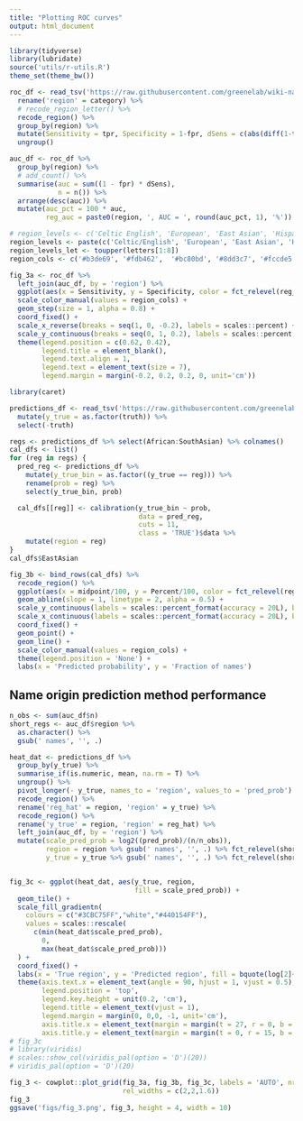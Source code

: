 ```yaml
---
title: "Plotting ROC curves"
output: html_document
---
```


```r
library(tidyverse)
library(lubridate)
source('utils/r-utils.R')
theme_set(theme_bw())

```

```r
roc_df <- read_tsv('https://raw.githubusercontent.com/greenelab/wiki-nationality-estimate/7c22d0a5f661ce5aeb785215095deda40973ff17/models/NamePrism_roc_curves.tsv') %>%
  rename('region' = category) %>%
  # recode_region_letter() %>%
  recode_region() %>% 
  group_by(region) %>%
  mutate(Sensitivity = tpr, Specificity = 1-fpr, dSens = c(abs(diff(1-tpr)), 0)) %>%
  ungroup()

auc_df <- roc_df %>%
  group_by(region) %>%
  # add_count() %>%
  summarise(auc = sum((1 - fpr) * dSens),
            n = n()) %>%
  arrange(desc(auc)) %>%
  mutate(auc_pct = 100 * auc,
         reg_auc = paste0(region, ', AUC = ', round(auc_pct, 1), '%'))

# region_levels <- c('Celtic English', 'European', 'East Asian', 'Hispanic', 'South Asian', 'Muslim', 'Israeli', 'African')
region_levels <- paste(c('Celtic/English', 'European', 'East Asian', 'Hispanic', 'South Asian', 'Arabic', 'Hebrew', 'African', 'Nordic', 'Greek'), 'names')
region_levels_let <- toupper(letters[1:8])
region_cols <- c('#b3de69', '#fdb462',  '#bc80bd', '#8dd3c7', '#fccde5', '#ffffb3', '#ccebc5', '#bebada', '#80b1d3', '#fb8072')

fig_3a <- roc_df %>%
  left_join(auc_df, by = 'region') %>%
  ggplot(aes(x = Sensitivity, y = Specificity, color = fct_relevel(reg_auc, as.character(auc_df$reg_auc)))) +
  scale_color_manual(values = region_cols) +
  geom_step(size = 1, alpha = 0.8) +
  coord_fixed() +
  scale_x_reverse(breaks = seq(1, 0, -0.2), labels = scales::percent) +
  scale_y_continuous(breaks = seq(0, 1, 0.2), labels = scales::percent, limits = c(NA, 1.05)) +
  theme(legend.position = c(0.62, 0.42),
        legend.title = element_blank(),
        legend.text.align = 1,
        legend.text = element_text(size = 7),
        legend.margin = margin(-0.2, 0.2, 0.2, 0, unit='cm'))
```


```r
library(caret)

predictions_df <- read_tsv('https://raw.githubusercontent.com/greenelab/wiki-nationality-estimate/7c22d0a5f661ce5aeb785215095deda40973ff17/data/NamePrism_results_test.tsv') %>%
  mutate(y_true = as.factor(truth)) %>%
  select(-truth)

regs <- predictions_df %>% select(African:SouthAsian) %>% colnames()
cal_dfs <- list()
for (reg in regs) {
  pred_reg <- predictions_df %>%
    mutate(y_true_bin = as.factor((y_true == reg))) %>%
    rename(prob = reg) %>%
    select(y_true_bin, prob)

  cal_dfs[[reg]] <- calibration(y_true_bin ~ prob,
                                data = pred_reg,
                                cuts = 11,
                                class = 'TRUE')$data %>%
    mutate(region = reg)
}
cal_dfs$EastAsian

```

```r
fig_3b <- bind_rows(cal_dfs) %>%
  recode_region() %>%
  ggplot(aes(x = midpoint/100, y = Percent/100, color = fct_relevel(region, as.character(auc_df$region)))) +
  geom_abline(slope = 1, linetype = 2, alpha = 0.5) +
  scale_y_continuous(labels = scales::percent_format(accuracy = 20L), breaks = seq(0, 1, 0.2), limits = c(-0.005, 1.045)) +
  scale_x_continuous(labels = scales::percent_format(accuracy = 20L), breaks = seq(0, 1, 0.2), limits = c(0, 1)) +
  coord_fixed() +
  geom_point() +
  geom_line() +
  scale_color_manual(values = region_cols) +
  theme(legend.position = 'None') +
  labs(x = 'Predicted probability', y = 'Fraction of names')

```

## Name origin prediction method performance {#auroc}

```r
n_obs <- sum(auc_df$n)
short_regs <- auc_df$region %>% 
  as.character() %>% 
  gsub(' names', '', .)

heat_dat <- predictions_df %>%
  group_by(y_true) %>%
  summarise_if(is.numeric, mean, na.rm = T) %>%
  ungroup() %>%
  pivot_longer(- y_true, names_to = 'region', values_to = 'pred_prob') %>%
  recode_region() %>%
  rename('reg_hat' = region, 'region' = y_true) %>% 
  recode_region() %>%
  rename('y_true' = region, 'region' = reg_hat) %>% 
  left_join(auc_df, by = 'region') %>%
  mutate(scale_pred_prob = log2((pred_prob)/(n/n_obs)),
         region = region %>% gsub(' names', '', .) %>% fct_relevel(short_regs),
         y_true = y_true %>% gsub(' names', '', .) %>% fct_relevel(short_regs))


fig_3c <- ggplot(heat_dat, aes(y_true, region,
                               fill = scale_pred_prob)) +
  geom_tile() +
  scale_fill_gradientn(
    colours = c("#3CBC75FF","white","#440154FF"),
    values = scales::rescale(
      c(min(heat_dat$scale_pred_prob),
        0,
        max(heat_dat$scale_pred_prob)))
  ) +
  coord_fixed() +
  labs(x = 'True region', y = 'Predicted region', fill = bquote(log[2]~'FC')) +
  theme(axis.text.x = element_text(angle = 90, hjust = 1, vjust = 0.5),
        legend.position = 'top',
        legend.key.height = unit(0.2, 'cm'),
        legend.title = element_text(vjust = 1),
        legend.margin = margin(0, 0,0, -1, unit='cm'),
        axis.title.x = element_text(margin = margin(t = 27, r = 0, b = 0, l = 0)),
        axis.title.y = element_text(margin = margin(t = 0, r = 15, b = 0, l = 0)))
# fig_3c
# library(viridis)
# scales::show_col(viridis_pal(option = 'D')(20))
# viridis_pal(option = 'D')(20)

fig_3 <- cowplot::plot_grid(fig_3a, fig_3b, fig_3c, labels = 'AUTO', nrow = 1,
                            rel_widths = c(2,2,1.6))
fig_3
ggsave('figs/fig_3.png', fig_3, height = 4, width = 10)
```
